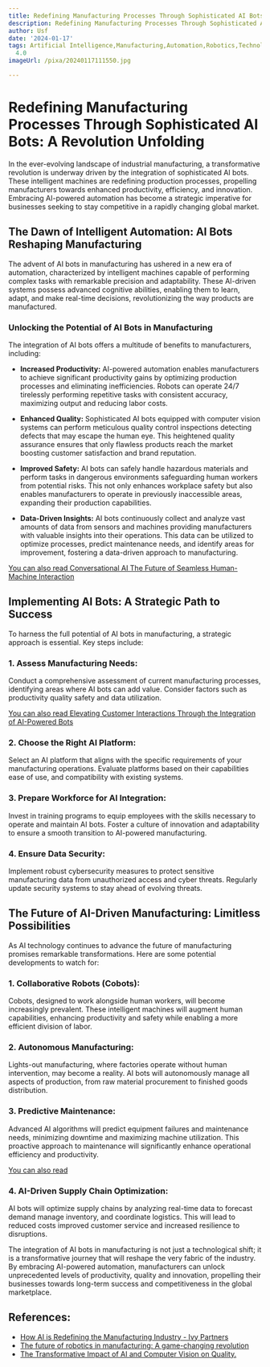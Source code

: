 ```yaml
---
title: Redefining Manufacturing Processes Through Sophisticated AI Bots
description: Redefining Manufacturing Processes Through Sophisticated AI Bots
author: Usf
date: '2024-01-17'
tags: Artificial Intelligence,Manufacturing,Automation,Robotics,Technology,Industry
  4.0
imageUrl: /pixa/20240117111550.jpg

---
```

# Redefining Manufacturing  Processes Through Sophisticated AI Bots: A Revolution Unfolding

In the ever-evolving landscape of industrial manufacturing,  a transformative revolution is  underway driven  by the integration of sophisticated AI bots. These intelligent machines are  redefining  production processes, propelling manufacturers towards enhanced productivity, efficiency, and innovation. Embracing AI-powered automation has become a  strategic  imperative for businesses seeking to stay competitive  in a rapidly changing  global market.

## The Dawn of Intelligent Automation: AI Bots Reshaping Manufacturing

The advent of AI bots in manufacturing  has ushered in a  new era of automation, characterized by intelligent machines capable of performing complex tasks with remarkable precision and adaptability.  These AI-driven systems possess advanced cognitive abilities, enabling them to  learn, adapt, and make real-time decisions, revolutionizing the way products are manufactured.

###  Unlocking the Potential  of  AI Bots in Manufacturing

The integration of AI bots offers a multitude of benefits to manufacturers, including:

* **Increased Productivity:** AI-powered  automation  enables manufacturers to achieve significant productivity gains by optimizing production processes and eliminating inefficiencies.  Robots can operate  24/7 tirelessly performing repetitive tasks with consistent accuracy, maximizing output and reducing labor costs.

* **Enhanced Quality:** Sophisticated AI  bots equipped with computer vision systems can perform  meticulous quality control inspections  detecting  defects that may escape the human eye. This heightened quality assurance ensures that only flawless products reach the market boosting customer satisfaction and brand reputation.

* **Improved Safety:** AI bots  can safely handle hazardous materials and perform tasks in dangerous environments safeguarding human workers from potential risks. This not only  enhances workplace safety but also enables manufacturers to operate in previously inaccessible areas, expanding their production capabilities.

* **Data-Driven Insights:** AI bots continuously collect and analyze vast amounts of data from sensors and machines  providing  manufacturers with valuable insights into their operations. This data can be utilized to optimize processes, predict maintenance needs, and identify areas  for improvement,  fostering a data-driven approach to manufacturing.

[You can also read Conversational AI The Future  of Seamless Human-Machine Interaction](Conversational%20AI%20The%20Future%20of%20Seamless%20Human-Machine%20Interaction)


## Implementing AI Bots: A Strategic Path to Success

To  harness the full potential of AI bots in  manufacturing, a strategic approach is essential. Key steps include:

### 1. Assess Manufacturing  Needs:

Conduct a comprehensive assessment of current manufacturing processes, identifying areas where AI bots can add value. Consider factors such as  productivity quality safety and data utilization.

[You  can also read Elevating  Customer Interactions Through the Integration of AI-Powered Bots](Elevating%20Customer%20Interactions%20Through%20the%20Integration%20of%20AI-Powered%20Bots)


###  2. Choose the Right AI  Platform:

Select an AI platform that  aligns with the specific requirements  of your manufacturing operations.  Evaluate platforms based on their capabilities ease of use, and compatibility  with existing systems.

### 3. Prepare Workforce for AI Integration:

Invest in training  programs to equip employees with the skills necessary to operate and maintain AI bots. Foster a culture of  innovation and  adaptability to ensure a smooth transition to AI-powered manufacturing.

### 4. Ensure Data Security:

Implement robust cybersecurity measures to protect sensitive  manufacturing data from unauthorized access and cyber threats. Regularly update security systems  to stay ahead of evolving threats.

## The Future of AI-Driven Manufacturing: Limitless Possibilities

As AI technology continues  to advance the future of manufacturing promises remarkable transformations. Here are some potential developments to watch  for:

### 1. Collaborative Robots (Cobots):

Cobots, designed to  work alongside human workers, will become  increasingly prevalent. These intelligent machines will augment human capabilities, enhancing  productivity and safety while enabling  a more  efficient division of labor.

### 2. Autonomous Manufacturing:

Lights-out manufacturing, where factories operate without human intervention, may become a reality. AI bots will autonomously manage  all aspects of production, from raw material procurement to finished goods distribution.

### 3. Predictive Maintenance:

Advanced AI algorithms will predict equipment failures  and maintenance needs, minimizing downtime and maximizing machine utilization. This proactive  approach to maintenance  will significantly enhance operational efficiency and productivity.

[You can  also read ]()


### 4. AI-Driven Supply Chain Optimization:

AI bots will optimize  supply chains by analyzing  real-time data to forecast demand manage inventory, and coordinate logistics. This will lead  to reduced costs improved customer  service and increased resilience to disruptions.

The integration of  AI bots in manufacturing  is not just a technological shift; it is a transformative journey that will reshape the very fabric of the industry. By embracing AI-powered automation, manufacturers can unlock unprecedented levels of productivity, quality and innovation, propelling their businesses  towards long-term success and competitiveness in the  global marketplace.

## References:
- [How AI is Redefining the Manufacturing Industry - Ivy Partners](https://www.ivy.partners/how-ai-is-redefining-the-manufacturing-industry/)
- [The future of robotics in manufacturing: A game-changing revolution](https://standardbots.com/blog/the-future-of-robotics-in-manufacturing-a-game-changing-revolution)
- [The Transformative Impact of AI and Computer Vision on Quality.](https://www.linkedin.com/pulse/redefining-manufacturing-excellence-transformative-impact-ai-jmtff?trk=public_post)
